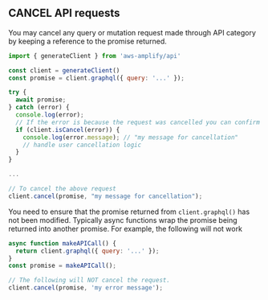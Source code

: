 ## CANCEL API requests

You may cancel any query or mutation request made through API category by keeping a reference to the promise returned.

```javascript
import { generateClient } from 'aws-amplify/api'

const client = generateClient()
const promise = client.graphql({ query: '...' });

try {
  await promise;
} catch (error) {
  console.log(error);
  // If the error is because the request was cancelled you can confirm here.
  if (client.isCancel(error)) {
    console.log(error.message); // "my message for cancellation"
    // handle user cancellation logic
  }
}

...

// To cancel the above request
client.cancel(promise, "my message for cancellation");
```

You need to ensure that the promise returned from `client.graphql()` has not been modified. Typically async functions wrap the promise being returned into another promise. For example, the following will not work

```javascript
async function makeAPICall() {
  return client.graphql({ query: '...' });
}
const promise = makeAPICall();

// The following will NOT cancel the request.
client.cancel(promise, 'my error message');
```
